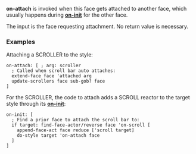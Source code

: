 '''on-attach''' is invoked when this face gets attached to another face, which usually happens during '''[[The Face Object Field - Actors - on-init|on-init]]''' for the other face.

The input is the face requesting attachment. No return value is necessary.

===Examples===

Attaching a SCROLLER to the style:

<pre>
on-attach: [ ; arg: scroller
  ; Called when scroll bar auto attaches:
  extend-face face 'attached arg
  update-scrollers face sub-gob? face
]
</pre>

For the SCROLLER, the code to attach adds a SCROLL reactor to the target style through its '''[[The Face Object Field - Actors - on-init|on-init]]''':

<pre>
on-init: [
  ; Find a prior face to attach the scroll bar to:
  if target: find-face-actor/reverse face 'on-scroll [
    append-face-act face reduce ['scroll target]
    do-style target 'on-attach face
  ]
]
</pre>